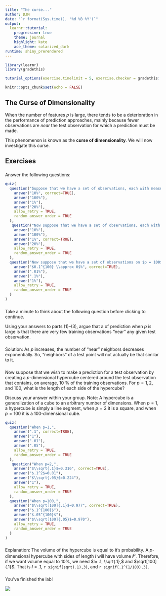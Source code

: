 ```yaml
---
title: "The curse..."
author: DJM
date: "`r format(Sys.time(), '%d %B %Y')`"
output: 
  learnr::tutorial:
    progressive: true
    theme: journal
    highlight: kate
    ace_theme: solarized_dark
runtime: shiny_prerendered
---
```


<!--
Derived from IU Stat 432 ic11.Rmd
css: "/css/tutorials.css"
-->

```r
library(learnr)
library(gradethis)

tutorial_options(exercise.timelimit = 5, exercise.checker = gradethis::grade_learnr)

knitr::opts_chunk$set(echo = FALSE)
```

## The Curse of Dimensionality



When the number of features $p$ is large, there tends to be a deterioration in the performance of prediction approaches, mainly because fewer observations  are _near_ the test observation for which a prediction must be made. 

This phenomenon is known as the __curse of dimensionality__. We will now investigate this curse.

## Exercises

###

Answer the following questions:

```r
quiz(
  question("Suppose that we have a set of observations, each with measurements on $p = 1$ feature, `X`. We assume that `X` is uniformly distributed on $[0,1]$. Associated with each observation is a response value. Suppose that we wish to predict a test observation’s response using only observations that are within 10 % of the range of `X` closest to that test observation. For instance, in order to predict the response for a test observation with `X = 0.6`, we will use observations in the range `[0.55,0.65]`. On average, what fraction of the available observations will we use to make the prediction?",
    answer("10%", correct=TRUE),
    answer("100%"),
    answer("1%"),
    answer("20%"),
    allow_retry = TRUE,
    random_answer_order = TRUE
  ),
   question("Now suppose that we have a set of observations, each with measurements on $p = 2$ features, `X1` and `X2`. We assume that `(X1,X2)` are uniformly distributed on $[0,1] \\times [0,1]$. We wish to predict a test observation’s response using only observations that are within 10 % of the range of `X1` _and_ within 10 % of the range of `X2` closest to that test observation. For instance, in order to predict the response for a test observation with `X1 = 0.6` and `X2 = 0.35`, we will use observations in the range `[0.55, 0.65]` for `X1` and in the range `[0.3, 0.4]` for `X2`. On average, what fraction of the available observations will we use to make the prediction?",
    answer("10%"),
    answer("100%"),
    answer("1%", correct=TRUE),
    answer("20%"),
    allow_retry = TRUE,
    random_answer_order = TRUE
  ),
  question("Now suppose that we have a set of observations on $p = 100$ features. Again the observations are uniformly distributed on each feature, and again each feature ranges in value from 0 to 1. We wish to predict a test observation’s response using observations within the 10 % of each feature’s range that is closest to that test observation. What fraction of the available observations will we use to make the prediction?",
    answer("$0.1^{100} \\approx 0$%", correct=TRUE),
    answer(".01%"),
    answer(".1%"),
    answer("1%"),
    allow_retry = TRUE,
    random_answer_order = TRUE
  )
)
```

###

Take a minute to think about the following question before clicking to continue.

Using your answers to parts (1)–(3), argue that a of prediction when $p$ is large is that there are very few training observations "near" any given test observation.

###

Solution: As $p$ increases, the number of "near" neighbors decreases exponentially. So, "neighbors" of a test point will not actually be that similar to it.

###

Now suppose that we wish to make a prediction for a test observation by creating a $p$-dimensional hypercube centered around the test observation that contains, on average, 10 % of the training observations. For $p = 1,2,$ and 100, what is the length of each side of the hypercube? 

Discuss your answer within your group. Note: A hypercube is a generalization of a cube to an arbitrary number of dimensions. When $p = 1$, a hypercube is simply a line segment, when $p = 2$ it is a square, and when $p = 100$ it is a 100-dimensional cube.

```r
quiz(
  question("When p=1,",
    answer(".1", correct=TRUE),
    answer("1"),
    answer(".01"),
    answer(".05"),
    allow_retry = TRUE,
    random_answer_order = TRUE
  ),
   question("When p=2,",
    answer("$\\sqrt{.1}$=0.316", correct=TRUE),
    answer("$.1^2$=0.01"),
    answer("$\\sqrt{.05}$=0.224"),
    answer("1"),
    allow_retry = TRUE,
    random_answer_order = TRUE
  ),
  question("When p=100,",
    answer("$\\sqrt[100]{.1}$=0.977", correct=TRUE),
    answer("$.1^{100}$"),
    answer("$.05^{100}$"),
    answer("$\\sqrt[100]{.05}$=0.970"),
    allow_retry = TRUE,
    random_answer_order = TRUE
  )
)
```

###

Explanation: The volume of the hypercube is equal to it's probability. A $p$-dimensional hypercube with sides of length $l$ will have volume $l^p$. Therefore, if we want volume equal to 10%, we need $l= .1, \sqrt{.1},$ and $\sqrt[100]{.1}$. That is $l=.1$, `r signif(sqrt(.1),3)`, and `r signif(.1^(1/100),3)`.

###

You've finished the lab!

![](https://img.particlenews.com/img/id/30GeCk_0P114shb00?type=thumbnail_1024x576)